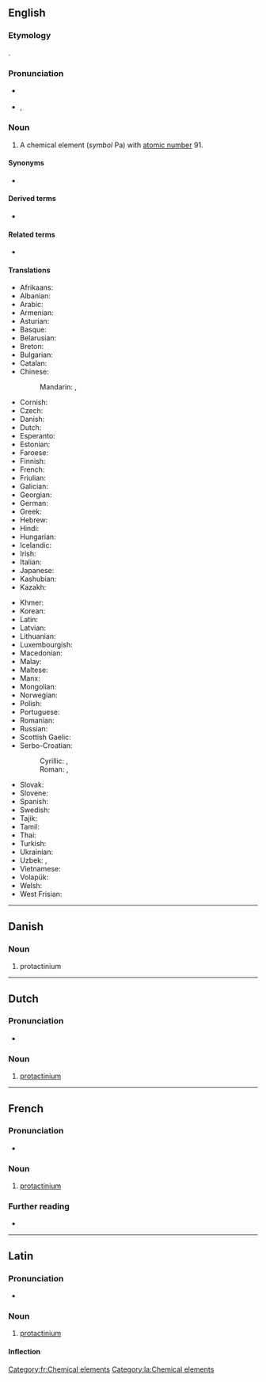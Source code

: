 {{also|Protactinium}}
==English==
{{elements|Pa|thorium|Th|uranium|U}}

===Etymology===
{{prefix|en|proto|actinium}}.

===Pronunciation===
* {{a|UK}} {{IPA|/ˌpɹəʊ.tækˈtɪn.i.əm/|lang=en}}
* {{a|US}} {{enPR|prō"tăktĭ'nēəm}}, {{IPA|/ˌpɹoʊ.tækˈtɪn.i.əm/|lang=en}}

===Noun===
{{en-noun|-}}
{{wikipedia}}

# A chemical element (''symbol'' Pa) with [[atomic number]] 91.

====Synonyms====
* {{l|en|protoactinium}} {{qualifier|dated}}

====Derived terms====
* {{l|en|eka-protactinium}}

====Related terms====
* {{l|en|actinium}}

====Translations====
{{trans-top|chemical element}}
* Afrikaans: {{t+|af|protaktinium}}
* Albanian: {{t|sq|protaktin}}
* Arabic: {{t|ar|بْرُوتَكْتِنْيُوم|tr=brutaktinyum|m}}
* Armenian: {{t+|hy|պրոտակտինիում}}
* Asturian: {{t|ast|protactiniu|m}}
* Basque: {{t|eu|protaktinioa}}
* Belarusian: {{t|be|пратакты́нiй|m}}
* Breton: {{t+|br|protaktiniom}}
* Bulgarian: {{t|bg|протакти́ний|m}}
* Catalan: {{t+|ca|protactini|m}}
* Chinese:
*: Mandarin: {{t+|cmn|鏷}}, {{t+|cmn|镤|tr=pú}}
* Cornish: {{t|kw|protoactynyum}}
* Czech: {{t+|cs|protaktinium}}
* Danish: {{t+|da|protactinium|n}}
* Dutch: {{t+|nl|protactinium|n}}
* Esperanto: {{t+|eo|protaktinio}}
* Estonian: {{t+|et|protaktiinium}}
* Faroese: {{t|fo|protaktinium|n}}
* Finnish: {{t+|fi|protaktinium}}
* French: {{t+|fr|protactinium|m}}
* Friulian: {{t|fur|protoatini}}
* Galician: {{t+|gl|protactinio|m}}
* Georgian: {{t|ka|პროტაქტინიუმი}}
* German: {{t+|de|Protactinium|n}}
* Greek: {{t+|el|πρωτακτίνιο|n}}
* Hebrew: {{t+|he|פרוטקטיניום|tr=protaktínyum}}
* Hindi: {{t|hi|प्रैजातु|tr=praijaatu|sc=Deva}}
* Hungarian: {{t+|hu|protaktínium}}
* Icelandic: {{t+|is|protaktín}}
* Irish: {{t|ga|prótachtainiam|m}}
* Italian: {{t+|it|protoattinio|m}}
* Japanese: {{t+|ja|プロトアクチニウム|tr=purotoakuchiniumu}}
* Kashubian: {{t|csb|protaktin}}
* Kazakh: {{t+|kk|протактиний|sc=Cyrl}}
{{trans-mid}}
* Khmer: {{t|km|ប្រូតាក់ទីញ៉ូម|tr=protaktinhum|sc=Khmr}}
* Korean: {{t+|ko|프로트악티늄}}
* Latin: {{t+|la|protactinium}}
* Latvian: {{t|lv|protaktīnijs}}
* Lithuanian: {{t+|lt|protaktinis}}
* Luxembourgish: {{t|lb|Protaktinium}}
* Macedonian: {{t|mk|протактиниум|m}}
* Malay: {{t|ms|protaktinium}}
* Maltese: {{t|mt|protaktinjum}}
* Manx: {{t|gv|protaghtinnium}}
* Mongolian: {{t|mn|протактини}}
* Norwegian: {{t|no|protactinium}}
* Polish: {{t+|pl|protaktyn|m}}
* Portuguese: {{t+|pt|protactínio|m}}
* Romanian: {{t+|ro|protactiniu|n}}
* Russian: {{t+|ru|протакти́ний|m}}
* Scottish Gaelic: {{t|gd|pròtactainiam}}
* Serbo-Croatian:
*: Cyrillic: {{t|sh|протоактиниj|sc=Cyrl}}, {{t|sh|протоактиниjум|sc=Cyrl}}
*: Roman: {{t+|sh|protaktinij}}, {{t|sh|protaktinijum|m}}
* Slovak: {{t+|sk|protaktínium|n}}
* Slovene: {{t+|sl|protaktinij}}
* Spanish: {{t+|es|protactinio|m}}
* Swedish: {{t+|sv|protaktinium}}
* Tajik: {{t|tg|протактиний}}
* Tamil: {{t|ta|புரொட்டக்டினியம்}}
* Thai: {{t|th|โพรแทกทิเนียม}}
* Turkish: {{t+|tr|protaktinyum}}
* Ukrainian: {{t|uk|протакти́ній|m}}
* Uzbek: {{t+|uz|protaktiniy}}, {{t|uz|протактиний|sc=Cyrl}}
* Vietnamese: {{t|vi|protactini}}
* Volapük: {{t+|vo|protaktinin}}
* Welsh: {{t|cy|protoactiniwm}}
* West Frisian: {{t|fy|protactinium}}
{{trans-bottom}}

----

==Danish==

===Noun===
{{da-noun}}

# protactinium

----

==Dutch==
{{wikipedia|lang=nl}}
{{elements|Pa|thorium|Th|uranium|U|lang=nl}}

===Pronunciation===
* {{audio|Nl-protactinium.ogg|Audio|lang=nl}}

===Noun===
{{nl-noun|n|-|-}}

# [[#English|protactinium]]

----

==French==
{{wikipedia|lang=fr}}

===Pronunciation===
* {{fr-IPA}}

===Noun===
{{fr-noun|m|-}}

# [[#English|protactinium]]

===Further reading===
* {{R:TLFi}}

[[Category:fr:Chemical elements]]

----

==Latin==
{{wikipedia|lang=la}}

===Pronunciation===
* {{la-IPA|prōtactīnium|eccl=yes}}

===Noun===
{{la-noun|prōtactīnium|prōtactīniī|n|second}}

# [[#English|protactinium]]

====Inflection====
{{la-decl-2nd-N|prōtactīni}}

[[Category:la:Chemical elements]]